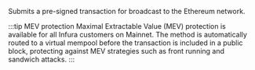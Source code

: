 Submits a pre-signed transaction for broadcast to the Ethereum network.

:::tip MEV protection
Maximal Extractable Value (MEV) protection is available for all Infura customers on Mainnet. The method
is automatically routed to a virtual mempool before the transaction is included in a public block, protecting
against MEV strategies such as front running and sandwich attacks.
:::